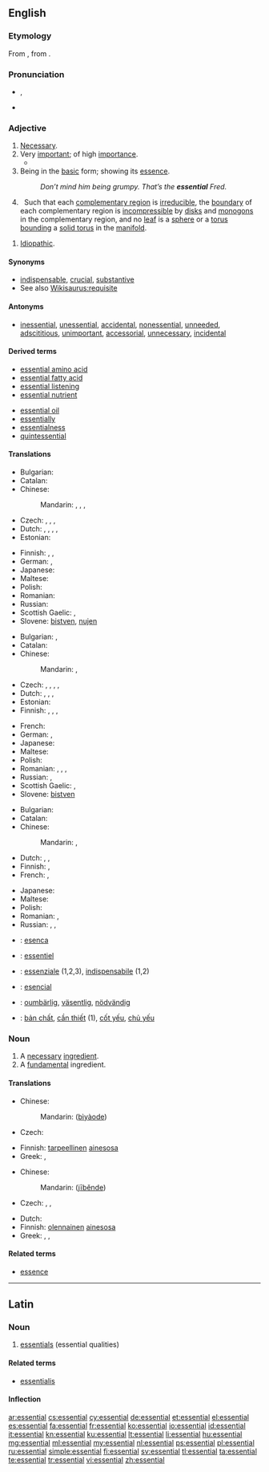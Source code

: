 ==English==
{{wikipedia|dab=Essential}}

===Etymology===
From {{etyl|LL.|en}} {{term|essentialis|lang=la}}, from {{etyl|la|en}} {{term|essentia||being, essence|lang=la}}.

===Pronunciation===
* {{IPA|/ɪˈsɛn.tʃəl/}}, {{X-SAMPA|/I"sEn.tS@l/}}
* {{audio|en-us-essential.ogg|Audio (US)}}

===Adjective===
{{en-adj}}

# [[necessary|Necessary]].
# Very [[important]]; of high [[importance]].
#*{{quote-magazine|date=2013-05-17
|author=George Monbiot|authorlink=George Monbiot
|title=Money just makes the rich suffer
|volume=188|issue=23|page=19
|magazine={{w|The Guardian Weekly}}
|url=http://www.guardian.co.uk/commentisfree/2013/may/06/politics-envy-keenest-rich
|passage=In order to grant the rich these pleasures, the social contract is reconfigured. The welfare state is dismantled. '''Essential''' public services are cut so that the rich may pay less tax.&nbsp;[&hellip;]}}
# Being in the [[basic]] form; showing its [[essence]].
#: ''Don’t mind him being grumpy. That’s the '''essential''' Fred.''
# {{context|of a [[lamination]] of a 3[[-manifold]]|lang=en}} &nbsp; Such that each [[complementary region]] is [[irreducible]], the [[boundary]] of each complementary region is [[incompressible]] by [[disk]]s and [[monogon]]s in the complementary region, and no [[leaf]] is a [[sphere]] or a [[torus]] [[bound]]ing a [[solid torus]] in the [[manifold]].
{{rfex|difference between 1 and 2}}
# {{context|medicine|lang=en}} [[idiopathic|Idiopathic]].

====Synonyms====
{{checksense}}
* [[indispensable]], [[crucial]], [[substantive]]
* See also [[Wikisaurus:requisite]]

====Antonyms====
{{checksense}}
* [[inessential]], [[unessential]], [[accidental]], [[nonessential]], [[unneeded]], [[adscititious]], [[unimportant]], [[accessorial]], [[unnecessary]], [[incidental]]

====Derived terms====
{{rel-top|terms derived from ''essential'' (adjective)}}
* [[essential amino acid]]
* [[essential fatty acid]]
* [[essential listening]]
* [[essential nutrient]]
{{rel-mid}}
* [[essential oil]]
* [[essentially]]
* [[essentialness]]
* [[quintessential]]
{{rel-bottom}}

====Translations====
{{trans-top|necessary}}
* Bulgarian: {{t+|bg|необходим|sc=Cyrl}}
* Catalan: {{t-|ca|essencial}}
* Chinese:
*: Mandarin: {{t|cmn|必要|tr=必要|sc=Hani}}, {{t|cmn|不可缺|tr=bùkě quē de|alt=不可缺的|sc=Hani}}, {{t|cmn|必備|sc=Hani}}, {{t|cmn|必备|tr=bìbèi|sc=Hani}}
* Czech: {{t-|cs|nepostradatelný|m}}, {{t-|cs|esenciální}}, {{t-|cs|nezbytný|m}}, {{t-|cs|nevyhnutelný|m}}
* Dutch: {{t+|nl|essentieel}}, {{t+|nl|onontbeerlijk}}, {{t+|nl|wezenlijk}}, {{t+|nl|noodzakelijk}}, {{t+|nl|nodig}}
* Estonian: {{t-|et|vajalik}}
{{trans-mid}}
* Finnish: {{t-|fi|olennainen}}, {{t+|fi|tärkeä}}, {{t+|fi|tarpeellinen}}
* German: {{t+|de|essenziell}}, {{t+|de|notwendig}}
* Japanese: {{t+|ja|不可欠|tr=ふかけつな, fukaketsu na|alt=不可欠な|sc=Jpan}}
* Maltese: {{t-|mt|essenzjali}}
* Polish: {{t+|pl|niezbędny|m}}
* Romanian: {{t-|ro|necesar|m|n}}
* Russian: {{t+|ru|необходимый|tr=neobxodímyj|sc=Cyrl}}
* Scottish Gaelic: {{t-|gd|deatamach}},  {{t-|gd|riatanach}}
* Slovene: [[bistven]], [[nujen]]
{{trans-bottom}}

{{trans-top|of high importance}}
* Bulgarian: {{t+|bg|важен|sc=Cyrl}}, {{t+|bg|съществен|sc=Cyrl}}
* Catalan: {{t-|ca|essencial}}
* Chinese:
*: Mandarin: {{t|cmn|要素|tr=yàosù|sc=Hani}}, {{t|cmn|切要|tr=qièyào|sc=Hani}}
* Czech: {{t+|cs|zásadní}}, {{t-|cs|esenciální}}, {{t-|cs|nejpodstatnější}}, {{t-|cs|nejdůležitější}}, {{t+|cs|hlavní}}
* Dutch: {{t+|nl|essentieel}}, {{t+|nl|onontbeerlijk}}, {{t+|nl|wezenlijk}}, {{t+|nl|belangrijk}}
* Estonian: {{t+|et|oluline}}
* Finnish: {{t-|fi|olennainen}}, {{t+|fi|välttämätön}}, {{t-|fi|elintärkeä}}, {{t-|fi|oleellinen}}
{{trans-mid}}
* French: {{t+|fr|indispensable}}
* German: {{t+|de|wesentlich}}, {{t-|de|unentbehrlich}}
* Japanese: {{t-|ja|肝要|tr=かんよう, kan'yō|sc=Jpan}}
* Maltese: {{t-|mt|essenzjali}}
* Polish: {{t+|pl|zasadniczy|m}}
* Romanian: {{t-|ro|esențial|m|n}}, {{t-|ro|important|m|n}}, {{t-|ro|importantă|f}}, {{t-|ro|esențială|f}}
* Russian: {{t+|ru|важный|tr=vážnyj|sc=Cyrl}}, {{t+|ru|существенный|tr=suščéstvennyj|sc=Cyrl}}
* Scottish Gaelic: {{t-|gd|deatamach}},  {{t-|gd|riatanach}}
* Slovene: [[bistven]]
{{trans-bottom}}

{{trans-top|in basic form}}
* Bulgarian: {{t+|bg|основен|sc=Cyrl}}
* Catalan: {{t-|ca|essencial}}
* Chinese:
*: Mandarin: {{t|cmn|精華|alt=精華的|sc=Hani}}, {{t|cmn|精华|tr=jīnghuá de|alt=精华的|sc=Hani}}
* Dutch: {{t+|nl|essentieel}}, {{t+|nl|wezenlijk}}, {{t+|nl|echt}}
* Finnish: {{t-|fi|perusluonteinen}}, {{t+|fi|normaali}}
* French: {{t+|fr|essentiel}}, {{t+|fr|fondamental}}
{{trans-mid}}
* Japanese: {{t-|ja|肝心|tr=かんじんな, kanjin na|alt=肝心な|sc=Jpan}}
* Maltese: {{t-|mt|essenzjali}}
* Polish: {{t+|pl|podstawowy}}
* Romanian: {{t-|ro|de bază}}, {{t-|ro|fundamental}}
* Russian: {{t+|ru|основной|tr=osnovnój|sc=Cyrl}}, {{t+|ru|базовый|tr=bázovyj|sc=Cyrl}}, {{t+|ru|фундаментальный|tr=fundamentálʹnyj|sc=Cyrl}}
{{trans-bottom}}

{{checktrans-top}}
* {{ttbc|eo}}: [[esenca]]
* {{ttbc|fr}}: [[essentiel]]
* {{ttbc|it}}: [[essenziale]] (1,2,3), [[indispensabile]] (1,2)
{{trans-mid}}
* {{ttbc|es}}: [[esencial]]
* {{ttbc|sv}}: [[oumbärlig]], [[väsentlig]], [[nödvändig]]
* {{ttbc|vi}}: [[bản chất]], [[cần thiết]] (1), [[cốt yếu]], [[chủ yếu]]
{{trans-bottom}}

===Noun===
{{en-noun}}

# A [[necessary]] [[ingredient]].
# A [[fundamental]] ingredient.
{{rfex}}

====Translations====
{{trans-top|necessary ingredient}}
* Chinese:
*: Mandarin: {{zh-ts|[[必要]]的|[[必要]]的}} ([[bì]][[yào]][[de]])
* Czech: {{t-|cs|nezbytnost|f}}
{{trans-mid}}
* Finnish: [[tarpeellinen]] [[ainesosa]]
* Greek: {{t+|el|ουσιαστικός|m}}, {{t+|el|ουσιώδης|m}}
{{trans-bottom}}

{{trans-top|fundamental ingredient}}
* Chinese:
*: Mandarin: {{zh-ts|[[基本]]的|[[基本]]的}} ([[jī]][[běn]][[de]])
* Czech: {{t+|cs|podstata|f}}, {{t+|cs|jádro|n}}, {{t-|cs|esence|f}}
{{trans-mid}}
* Dutch: {{t+|nl|essentieel|n|alt=essentiële}}
* Finnish: [[olennainen]] [[ainesosa]]
* Greek: {{t+|el|ουσιαστικός|m}}, {{t+|el|ουσιώδης|m}}, {{t+|el|στοιχειώδης|m}}
{{trans-bottom}}

====Related terms====
* [[essence]]

----

==Latin==

===Noun===
{{la-noun|essentiāl|essentialis|essentiālis|n|third}}

# [[essentials]] (essential qualities)

====Related terms====
* [[essentialis]]

====Inflection====
{{la-decl-3rd-N|essential|essentiāl|essential|essentiāl}}

[[ar:essential]]
[[cs:essential]]
[[cy:essential]]
[[de:essential]]
[[et:essential]]
[[el:essential]]
[[es:essential]]
[[fa:essential]]
[[fr:essential]]
[[ko:essential]]
[[io:essential]]
[[id:essential]]
[[it:essential]]
[[kn:essential]]
[[ku:essential]]
[[lt:essential]]
[[li:essential]]
[[hu:essential]]
[[mg:essential]]
[[ml:essential]]
[[my:essential]]
[[nl:essential]]
[[ps:essential]]
[[pl:essential]]
[[ru:essential]]
[[simple:essential]]
[[fi:essential]]
[[sv:essential]]
[[tl:essential]]
[[ta:essential]]
[[te:essential]]
[[tr:essential]]
[[vi:essential]]
[[zh:essential]]